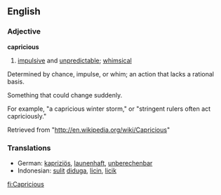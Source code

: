 ==English==
=== Adjective ===

'''capricious'''

# [[impulsive]] and [[unpredictable]]; [[whimsical]]

Determined by chance, impulse, or whim; an action that lacks a rational basis.

Something that could change suddenly.

For example, "a capricious winter storm," or "stringent rulers often act capriciously."

Retrieved from "http://en.wikipedia.org/wiki/Capricious"

=== Translations ===
{{top}}
*German: [[kapriziös]], [[launenhaft]], [[unberechenbar]]
*Indonesian: [[sulit]] [[duga|diduga]], [[licin]], [[licik]]
{{mid}}
{{bottom}}

[[fi:Capricious]]